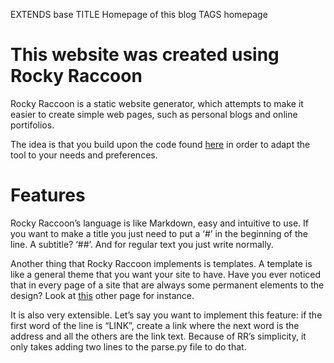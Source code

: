 EXTENDS base
TITLE Homepage of this blog
TAGS homepage

# This website was created using Rocky Raccoon

Rocky Raccoon is a static website generator, which attempts to make it easier to create simple web pages, such as personal blogs and online portifolios.

The idea is that you build upon the code found <a href="github.com/qrno/rockyracoon">here</a> in order to adapt the tool to your needs and preferences.

# Features

Rocky Raccoon's language is like Markdown, easy and intuitive to use. If you want to make a title you just need to put a '#' in the beginning of the line. A subtitle? '##'. And for regular text you just write normally.

Another thing that Rocky Raccoon implements is templates. A template is like a general theme that you want your site to have. Have you ever noticed that in every page of a site that are always some permanent elements to the design? Look at <a href="example2.html">this</a> other page for instance.


It is also very extensible. Let's say you want to implement this feature: if the first word of the line is "LINK", create a link where the next word is the address and all the others are the link text. Because of RR's simplicity, it only takes adding two lines to the parse.py file to do that.
